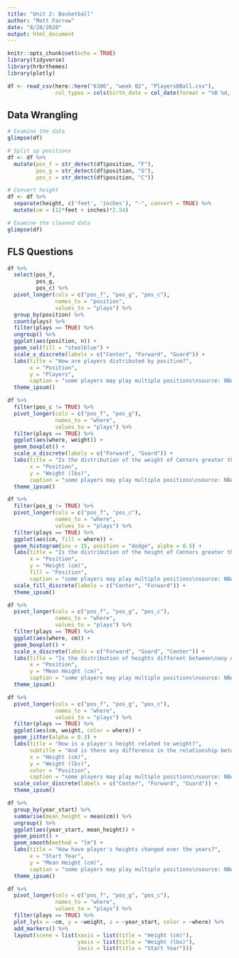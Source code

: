 ```yaml
---
title: "Unit 2: Basketball"
author: "Matt Farrow"
date: "8/28/2020"
output: html_document
---
```


```r
knitr::opts_chunk$set(echo = TRUE)
library(tidyverse)
library(hrbrthemes)
library(plotly)
```

```r
df <- read_csv(here::here("6306", "week 02", "PlayersBBall.csv"), 
               col_types = cols(birth_date = col_date(format = "%B %d, %Y")))
```

## Data Wrangling

```r
# Examine the data
glimpse(df)

# Split up positions
df <- df %>% 
  mutate(pos_f = str_detect(df$position, "F"),
         pos_g = str_detect(df$position, "G"),
         pos_c = str_detect(df$position, "C"))

# Convert height
df <- df %>% 
  separate(height, c('feet', 'inches'), "-", convert = TRUE) %>% 
  mutate(cm = (12*feet + inches)*2.54)

# Examine the cleaned data
glimpse(df)
```

## FLS Questions

```r
df %>% 
  select(pos_f,
         pos_g,
         pos_c) %>% 
  pivot_longer(cols = c("pos_f", "pos_g", "pos_c"),
               names_to = "position", 
               values_to = "plays") %>% 
  group_by(position) %>% 
  count(plays) %>% 
  filter(plays == TRUE) %>% 
  ungroup() %>% 
  ggplot(aes(position, n)) +
  geom_col(fill = "steelblue") +
  scale_x_discrete(labels = c("Center", "Forward", "Guard")) +
  labs(title = "How are players distributed by position?",
       x = "Position",
       y = "Players",
       caption = "some players may play multiple positions\nsource: NBA basketball players from 1950-2018") +
  theme_ipsum()
```


```r
df %>% 
  filter(pos_c != TRUE) %>% 
  pivot_longer(cols = c("pos_f", "pos_g"),
               names_to = "where", 
               values_to = "plays") %>% 
  filter(plays == TRUE) %>% 
  ggplot(aes(where, weight)) +
  geom_boxplot() +
  scale_x_discrete(labels = c("Forward", "Guard")) +
  labs(title = "Is the distribution of the weight of Centers greater than\nForwards?",
       x = "Position",
       y = "Weight (lbs)",
       caption = "some players may play multiple positions\nsource: NBA basketball players from 1950-2018") +
  theme_ipsum()
```

```r
df %>% 
  filter(pos_g != TRUE) %>% 
  pivot_longer(cols = c("pos_f", "pos_c"),
               names_to = "where", 
               values_to = "plays") %>% 
  filter(plays == TRUE) %>% 
  ggplot(aes(cm, fill = where)) +
  geom_histogram(ins = 15, position = "dodge", alpha = 0.5) +
  labs(title = "Is the distribution of the height of Centers greater than\nForwards?",
       x = "Position",
       y = "Height (cm)",
       fill = "Position",
       caption = "some players may play multiple positions\nsource: NBA basketball players from 1950-2018") +
  scale_fill_discrete(labels = c("Center", "Forward")) +
  theme_ipsum()
```

```r
df %>% 
  pivot_longer(cols = c("pos_f", "pos_g", "pos_c"),
               names_to = "where", 
               values_to = "plays") %>% 
  filter(plays == TRUE) %>% 
  ggplot(aes(where, cm)) +
  geom_boxplot() +
  scale_x_discrete(labels = c("Forward", "Guard", "Center")) +
  labs(title = "Is the distribution of heights different between\nany of the positions?",
       x = "Position",
       y = "Mean Height (cm)",
       caption = "some players may play multiple positions\nsource: NBA basketball players from 1950-2018") +
  theme_ipsum()
```

```r
df %>% 
  pivot_longer(cols = c("pos_f", "pos_g", "pos_c"),
               names_to = "where", 
               values_to = "plays") %>% 
  filter(plays == TRUE) %>% 
  ggplot(aes(cm, weight, color = where)) +
  geom_jitter(alpha = 0.3) +
  labs(title = "How is a player's height related to weight?",
       subtitle = "And is there any difference in the relationship between positions?",
       x = "Height (cm)",
       y = "Weight (lbs)",
       color = "Position",
       caption = "some players may play multiple positions\nsource: NBA basketball players from 1950-2018") +
  scale_color_discrete(labels = c("Center", "Forward", "Guard")) +
  theme_ipsum()
```

```r
df %>% 
  group_by(year_start) %>% 
  summarise(mean_height = mean(cm)) %>% 
  ungroup() %>% 
  ggplot(aes(year_start, mean_height)) +
  geom_point() +
  geom_smooth(method = "lm") +
  labs(title = "How have player's heights changed over the years?",
       x = "Start Year",
       y = "Mean Height (cm)",
       caption = "some players may play multiple positions\nsource: NBA basketball players from 1950-2018") +
  theme_ipsum()
```

```r
df %>% 
  pivot_longer(cols = c("pos_f", "pos_g", "pos_c"),
               names_to = "where", 
               values_to = "plays") %>% 
  filter(plays == TRUE) %>% 
  plot_ly(x = ~cm, y = ~weight, z = ~year_start, color = ~where) %>% 
  add_markers() %>% 
  layout(scene = list(xaxis = list(title = "Height (cm)"),
                      yaxis = list(title = "Weight (lbs)"),
                      zaxis = list(title = "Start Year")))
```

